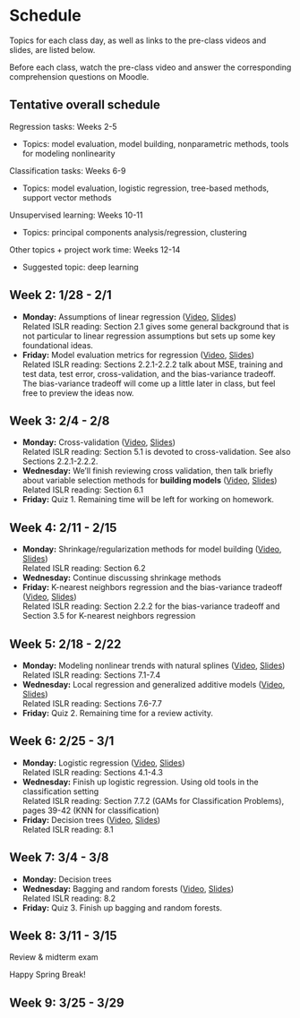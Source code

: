 # Schedule {-}

Topics for each class day, as well as links to the pre-class videos and slides,  are listed below.

Before each class, watch the pre-class video and answer the corresponding comprehension questions on Moodle.

## Tentative overall schedule {-}

Regression tasks: Weeks 2-5

- Topics: model evaluation, model building, nonparametric methods, tools for modeling nonlinearity

Classification tasks: Weeks 6-9

- Topics: model evaluation, logistic regression, tree-based methods, support vector methods

Unsupervised learning: Weeks 10-11

- Topics: principal components analysis/regression, clustering

Other topics + project work time: Weeks 12-14

- Suggested topic: deep learning

## Week 2: 1/28 - 2/1 {-}

- **Monday:** Assumptions of linear regression ([Video](https://youtu.be/FFxUbXRuufM), [Slides](https://drive.google.com/file/d/1sXhuyKUHbKJlFtrNBgN2xLw1bu4mUplz/view?usp=sharing))    
    Related ISLR reading: Section 2.1 gives some general background that is not particular to linear regression assumptions but sets up some key foundational ideas.
- **Friday:** Model evaluation metrics for regression ([Video](https://youtu.be/knHWpnDSnp4), [Slides](https://drive.google.com/file/d/1W-I3yoq6Zdo_HctnjfMxny3mRJPsi2iX/view?usp=sharing))    
    Related ISLR reading: Sections 2.2.1-2.2.2 talk about MSE, training and test data, test error, cross-validation, and the bias-variance tradeoff. The bias-variance tradeoff will come up a little later in class, but feel free to preview the ideas now.


## Week 3: 2/4 - 2/8 {-}

- **Monday:** Cross-validation ([Video](https://youtu.be/kjyUjqlahV8), [Slides](https://drive.google.com/file/d/1TnelbFeESHz3nwwbdzFOlcbVL1vTRgOg/view?usp=sharing))    
    Related ISLR reading: Section 5.1 is devoted to cross-validation. See also Sections 2.2.1-2.2.2.
- **Wednesday:** We'll finish reviewing cross validation, then talk briefly about variable selection methods for **building models** ([Video](https://youtu.be/MExs9jBQrDM), [Slides](https://drive.google.com/file/d/1FjxtDLIX_VApYm9GQhUjb6qao43QjUHP/view?usp=sharing))    
    Related ISLR reading: Section 6.1
- **Friday:** Quiz 1. Remaining time will be left for working on homework.


## Week 4: 2/11 - 2/15 {-}

- **Monday:** Shrinkage/regularization methods for model building ([Video](https://youtu.be/R8WHvkXevsU), [Slides](https://drive.google.com/file/d/1t1N_oHfkuRNaobPQOV-yW_winDmpKGro/view?usp=sharing))    
    Related ISLR reading: Section 6.2
- **Wednesday:** Continue discussing shrinkage methods
- **Friday:** K-nearest neighbors regression and the bias-variance tradeoff ([Video](https://youtu.be/BvQVovMefsM), [Slides](https://drive.google.com/file/d/1CgOmRP6c_WDFfPyPz972rG-ivTTJqiLE/view?usp=sharing))    
    Related ISLR reading: Section 2.2.2 for the bias-variance tradeoff and Section 3.5 for K-nearest neighbors regression


## Week 5: 2/18 - 2/22 {-}

- **Monday:** Modeling nonlinear trends with natural splines ([Video](https://youtu.be/D06d88NLdR4), [Slides](https://drive.google.com/file/d/1DdLxf-qbzKNClSoeQNIVPW2xZILDK5Jk/view?usp=sharing))    
    Related ISLR reading: Sections 7.1-7.4
- **Wednesday:** Local regression and generalized additive models ([Video](https://youtu.be/0PQKHlwh49A), [Slides](https://drive.google.com/file/d/1-CMS6C6_0Jb_3_PbNgJrQYRCDWHEpuyB/view?usp=sharing))    
    Related ISLR reading: Sections 7.6-7.7
- **Friday:** Quiz 2. Remaining time for a review activity.


## Week 6: 2/25 - 3/1 {-}

- **Monday:** Logistic regression ([Video](https://youtu.be/_9_h4sl7W5A), [Slides](https://drive.google.com/file/d/1DbMFCoHuiVSGh9IxSpQNPRZ9lxQMAlzo/view?usp=sharing))    
    Related ISLR reading: Sections 4.1-4.3
- **Wednesday:** Finish up logistic regression. Using old tools in the classification setting    
    Related ISLR reading: Section 7.7.2 (GAMs for Classification Problems), pages 39-42 (KNN for classification)
- **Friday:** Decision trees ([Video](https://youtu.be/xPnbEG-B4rY), [Slides](https://drive.google.com/file/d/1yUDSUTK2kqBq9s8u51fT-fxle0Mj0Wae/view?usp=sharing))    
    Related ISLR reading: 8.1


## Week 7: 3/4 - 3/8 {-}

- **Monday:** Decision trees
- **Wednesday:** Bagging and random forests ([Video](https://youtu.be/_7ryee6uuHY), [Slides](https://drive.google.com/file/d/15XOjXyk7nXVzkuMLgnR16FK2zBHUiyjZ/view?usp=sharing))    
    Related ISLR reading: 8.2
- **Friday:** Quiz 3. Finish up bagging and random forests.

## Week 8: 3/11 - 3/15 {-}

Review & midterm exam

Happy Spring Break!

## Week 9: 3/25 - 3/29 {-}





